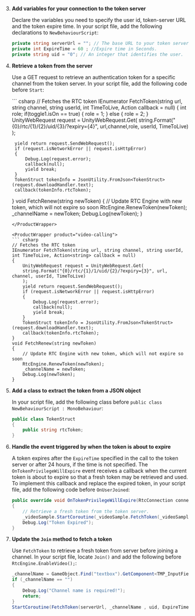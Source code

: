 
3. **Add variables for your connection to the token server**

    Declare the variables you need to specify the user id, token-server URL and the token expire time. In your script file, add the following declarations to `NewBehaviourScript`:

    ``` csharp
    private string serverUrl = ""; // The base URL to your token server. For example, https://app-name.herokuapp.com"
    private int ExpireTime = 60 ; //Expire time in Seconds.
    private string uid = "0"; // An integer that identifies the user.
    ```

4. **Retrieve a token from the server**

    Use a GET request to retrieve an authentication token for a specific channel from the token server. In your script file, add the following code before `Start`:

    <ProductWrapper product="interactive-live-streaming">
    ``` csharp
    // Fetches the RTC token
    IEnumerator FetchToken(string url, string channel, string userId, int TimeToLive, Action<string> callback = null)
    {
        int role;
        if(toggle1.isOn == true)
        {
            role = 1;
        }
        else
        {
            role = 2;
        }
        UnityWebRequest request = UnityWebRequest.Get(
        string.Format("{0}/rtc/{1}/{2}/uid/{3}/?expiry={4}", url,channel,role, userId, TimeToLive)
        );

        yield return request.SendWebRequest();
        if (request.isNetworkError || request.isHttpError)
        {
            Debug.Log(request.error);
            callback(null);
            yield break;
        }
        TokenStruct tokenInfo = JsonUtility.FromJson<TokenStruct>(request.downloadHandler.text);
        callback(tokenInfo.rtcToken);
    }
    void FetchRenew(string newToken)
    {
        // Update RTC Engine with new token, which will not expire so soon
        RtcEngine.RenewToken(newToken);
        _channelName = newToken;
        Debug.Log(newToken);
    }
    ```
    </ProductWrapper>

    <ProductWrapper product="video-calling">
    ``` csharp
    // Fetches the RTC token
    IEnumerator FetchToken(string url, string channel, string userId, int TimeToLive, Action<string> callback = null)
    {
        UnityWebRequest request = UnityWebRequest.Get(
        string.Format("{0}/rtc/{1}/1/uid/{2}/?expiry={3}", url, channel, userId, TimeToLive)
        );
        yield return request.SendWebRequest();
        if (request.isNetworkError || request.isHttpError)
        {
            Debug.Log(request.error);
            callback(null);
            yield break;
        }
        TokenStruct tokenInfo = JsonUtility.FromJson<TokenStruct>(request.downloadHandler.text);
        callback(tokenInfo.rtcToken);
    }
    void FetchRenew(string newToken)
    {
        // Update RTC Engine with new token, which will not expire so soon
        RtcEngine.RenewToken(newToken);
        _channelName = newToken;
        Debug.Log(newToken);
    }
    ```
    </ProductWrapper>

5. **Add a class to extract the token from a JSON object**

    In your script file, add the following class before `public class NewBehaviourScript : MonoBehaviour`:

    ``` csharp
    public class TokenStruct
    {
        public string rtcToken;
    }
    ```

6. **Handle the event triggered by <Vg k="AGORA_BACKEND" /> when the token is about to expire**

    A token expires after the `ExpireTime` specified in the call to the token server or after 24 hours, if the time is not specified. The `OnTokenPrivilegeWillExpire` event receives a callback when the current token is about to expire so that a fresh token may be retrieved and used. To implement this callback and replace the expired token, in your script file, add the following code before `OnUserJoined`:

    ``` csharp
    public override void OnTokenPrivilegeWillExpire(RtcConnection connection, string token)
    {
        // Retrieve a fresh token from the token server.
        _videoSample.StartCoroutine(_videoSample.FetchToken(_videoSample.serverUrl, _videoSample._channelName , _videoSample.uid, _videoSample.ExpireTime, _videoSample.FetchRenew));
        Debug.Log("Token Expired");
    }
    ```

7. **Update the `Join` method to fetch a token**

    Use `FetchToken` to retrieve a fresh token from server before joining a channel. In your script file, locate `Join()` and add the following before `RtcEngine.EnableVideo();`:

    ``` csharp
    _channelName = GameObject.Find("textbox").GetComponent<TMP_InputField>().text;
    if (_channelName == "")
    {
        Debug.Log("Channel name is required!");
        return;
    }
    StartCoroutine(FetchToken(serverUrl, _channelName , uid, ExpireTime, this.FetchRenew));
    ```

